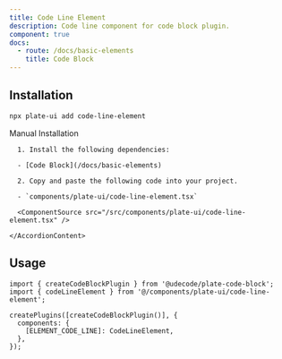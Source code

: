 ```yaml
---
title: Code Line Element
description: Code line component for code block plugin.
component: true
docs:
  - route: /docs/basic-elements
    title: Code Block
---
```


[//]: # '<ComponentExample src="/src/components/examples/PlaygroundDemo.tsx">'
[//]: # '  <PlaygroundDemo />'
[//]: # '</ComponentExample>'

## Installation

```bash
npx plate-ui add code-line-element
```

<Accordion type="single" collapsible>
  <AccordionItem value="manual-installation">
    <AccordionTrigger>Manual Installation</AccordionTrigger>
    <AccordionContent>

      1. Install the following dependencies:

      - [Code Block](/docs/basic-elements)

      2. Copy and paste the following code into your project.

      - `components/plate-ui/code-line-element.tsx`

      <ComponentSource src="/src/components/plate-ui/code-line-element.tsx" />

    </AccordionContent>

  </AccordionItem>
</Accordion>

## Usage

```tsx
import { createCodeBlockPlugin } from '@udecode/plate-code-block';
import { codeLineElement } from '@/components/plate-ui/code-line-element';
```

```tsx
createPlugins([createCodeBlockPlugin()], {
  components: {
    [ELEMENT_CODE_LINE]: CodeLineElement,
  },
});
```
